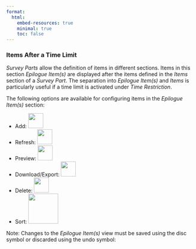 ```yaml
---
format:
  html:
    embed-resources: true
    minimal: true 
    toc: false
---
```


### Items After a Time Limit

*Survey Parts* allow the definition of items in different sections. Items in this section *Epilogue Item(s)* are displayed after the items defined in the *Items* section of a *Survey Part*. The separation into *Epilogue Item(s)* and *Items* is particularly useful if a time limit is activated under *Time Restriction*. 

The following options are available for configuring items in the *Epilogue Item(s)* section: 

* Add: ![](img/screenshot-add-project-plus-icon.png){width="40"}
* Refresh: ![](img/screenshot-update-item-icon-01.png){width="40"}
* Preview: ![](img/screenshot-preview-icon-01.png){width="40"}
* Download/Export: ![](img/screenshot-download-item-icon-01.png){width="40"}
* Delete: ![](img/screenshot-delete-item-icon-01.png){width="40"}
* Sort: ![](img/screenshot-sort-items-icon-01.png){width="80"}
 
Note: Changes to the *Epilogue Item(s)* view must be saved using the disc symbol or discarded using the undo symbol:

